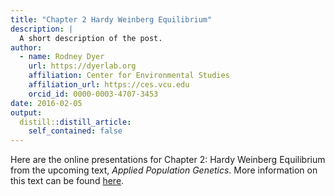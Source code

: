```yaml
---
title: "Chapter 2 Hardy Weinberg Equilibrium"
description: |
  A short description of the post.
author:
  - name: Rodney Dyer
    url: https://dyerlab.org
    affiliation: Center for Environmental Studies
    affiliation_url: https://ces.vcu.edu
    orcid_id: 0000-0003-4707-3453
date: 2016-02-05
output:
  distill::distill_article:
    self_contained: false
---
```





Here are the online presentations for Chapter 2: Hardy Weinberg Equilibrium from the upcoming text, _Applied Population Genetics_.  More information on this text can be found [here](http://dyerlab.bio.vcu.edu/applied-population-genetics/).

<!--more-->
 
 
 
